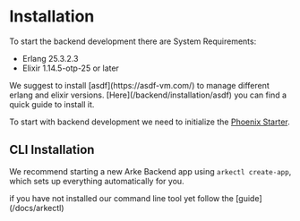 
# Installation
To start the backend development there are System Requirements:
- Erlang 25.3.2.3
- Elixir 1.14.5-otp-25 or later

<Callout type="info">
  We suggest to install [asdf](https://asdf-vm.com/) to manage different erlang and elixir versions. [Here](/backend/installation/asdf) you can find
  a quick guide to install it.
</Callout>

To start with backend development we need to initialize the [Phoenix Starter](/docs/think-arke/architecture/backend#phoenix-starter).

## CLI Installation
We recommend starting a new Arke Backend app using `arkectl create-app`, which sets up everything automatically for you.

<Callout type="info">
  if you have not installed our command line tool yet follow the [guide](/docs/arkectl)
</Callout>
